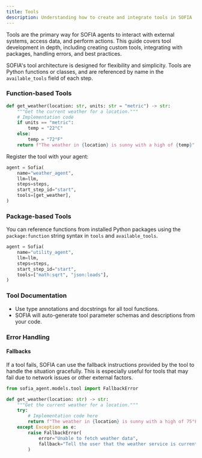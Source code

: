 ```yaml
---
title: Tools
description: Understanding how to create and integrate tools in SOFIA
---
```


Tools are the primary way for SOFIA agents to interact with external systems, access data, and perform actions. This guide covers tool development in depth, including creating custom tools, integrating with packages, handling errors, and best practices.

SOFIA's tool architecture is designed for flexibility and simplicity. Tools are Python functions or classes, and are referenced by name in the `available_tools` field of each step.

### Function-based Tools

```python
def get_weather(location: str, units: str = "metric") -> str:
    """Get the current weather for a location."""
    # Implementation code
    if units == "metric":
        temp = "22°C"
    else:
        temp = "72°F"
    return f"The weather in {location} is sunny with a high of {temp}"
```

Register the tool with your agent:

```python
agent = Sofia(
    name="weather_agent",
    llm=llm,
    steps=steps,
    start_step_id="start",
    tools=[get_weather],
)
```

### Package-based Tools

You can reference functions from installed Python packages using the `package:function` string syntax in `tools` and `available_tools`.

```python
agent = Sofia(
    name="utility_agent",
    llm=llm,
    steps=steps,
    start_step_id="start",
    tools=["math:sqrt", "json:loads"],
)
```

### Tool Documentation

- Use type annotations and docstrings for all tool functions.
- SOFIA will auto-generate tool parameter schemas and descriptions from your code.

### Error Handling

#### Fallbacks

If a tool fails, SOFIA can use the fallback instructions provided by the tool to handle the situation gracefully. This is especially useful for tools that may fail due to network issues or other external factors.

```python
from sofia_agent.models.tool import FallbackError

def get_weather(location: str) -> str:
    """Get the current weather for a location."""
    try:
        # Implementation code here
        return f"The weather in {location} is sunny with a high of 75°F"
    except Exception as e:
        raise FallbackError(
            error="Unable to fetch weather data",
            fallback="Tell the user that the weather service is currently unavailable."
        )
```

